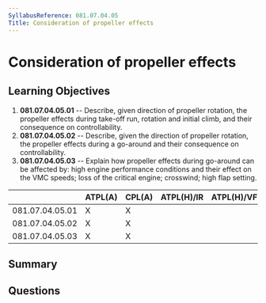 ```yaml
---
SyllabusReference: 081.07.04.05
Title: Consideration of propeller effects
---
```


# Consideration of propeller effects

## Learning Objectives

1. **081.07.04.05.01** -- Describe, given direction of propeller rotation, the
   propeller effects during take-off run, rotation and initial climb, and their
   consequence on controllability.
2. **081.07.04.05.02** -- Describe, given the direction of propeller rotation,
   the propeller effects during a go-around and their consequence on
   controllability.
3. **081.07.04.05.03** -- Explain how propeller effects during go-around can be
   affected by: high engine performance conditions and their effect on the VMC
   speeds; loss of the critical engine; crosswind; high flap setting.

|                 | ATPL(A) | CPL(A) | ATPL(H)/IR | ATPL(H)/VFR | CPL(H) | IR  | CBIR(A) |
| --------------- | ------- | ------ | ---------- | ----------- | ------ | --- | ------- |
| 081.07.04.05.01 | X       | X      |            |             |        |     |         |
| 081.07.04.05.02 | X       | X      |            |             |        |     |         |
| 081.07.04.05.03 | X       | X      |            |             |        |     |         |

## Summary

## Questions
